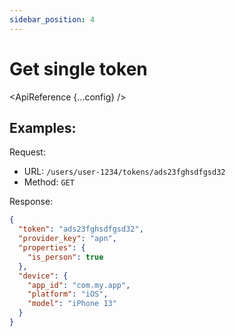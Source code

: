 ```yaml
---
sidebar_position: 4
---
```



# Get single token

<ApiReference {...config} />

## Examples:

Request:

- URL: `/users/user-1234/tokens/ads23fghsdfgsd32`
- Method: `GET`

Response:

```json
{
  "token": "ads23fghsdfgsd32",
  "provider_key": "apn",
  "properties": {
    "is_person": true
  },
  "device": {
    "app_id": "com.my.app",
    "platform": "iOS",
    "model": "iPhone 13"
  }
}
```
